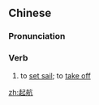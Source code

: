 ==Chinese==
{{zh-forms}}

===Pronunciation===
{{zh-pron
|m=qǐháng
|c=hei2 hong4
|mn=qz,xm,zz:khí-hâng
|cat=v
}}

===Verb===
{{zh-verb}}

# {{lb|zh|of ship}} to [[set sail]]; {{lb|zh|of plane}} to [[take off]]

[[zh:起航]]